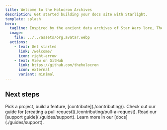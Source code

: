 ```yaml
---
title: Welcome to the Holocron Archives
description: Get started building your docs site with Starlight.
template: splash
hero:
  tagline: Inspired by the ancient data archives of Star Wars lore, The Holocron is a place where important code, configurations, and best practices are preserved for long-term use and growth.
  image:
    file: ../../assets/org.avatar.webp
  actions:
    - text: Get started
      link: /welcome/
      icon: right-arrow
    - text: View on GitHub
      link: https://github.com/theholocron
      icon: external
      variant: minimal
---
```



## Next steps

<CardGrid>
	<Card title="Contribute to a project" icon="pencil">
		Pick a project, build a feature, [contribute](./contributing/).
	</Card>
	<Card title="Create a Pull Request" icon="add-document">
		Check out our guide for [creating a pull request](./contributing/pull-a-request).
	</Card>
	<Card title="Ask a question" icon="setting">
		Read our [support guide](./guides/support).
	</Card>
	<Card title="Read the docs" icon="open-book">
		Learn more in our [docs](./guides/support).
	</Card>
</CardGrid>
